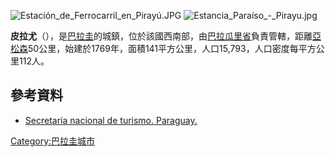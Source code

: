 [[Image:Estación_de_Ferrocarril_en_Pirayú.JPG|thumb]]
[[Image:Estancia_Paraíso_-_Pirayu.jpg|thumb]]

'''皮拉尤'''（{{lang-es|Pirayú}}），是[[巴拉圭|巴拉圭]]的城鎮，位於該國西南部，由[[巴拉瓜里省|巴拉瓜里省]]負責管轄，距離[[亞松森|亞松森]]50公里，始建於1769年，面積141平方公里，人口15,793，人口密度每平方公里112人。

==參考資料==
*[http://www.senatur.gov.py/ Secretaría nacional de turismo. Paraguay.] {{Wayback|url=http://www.senatur.gov.py/ |date=20150520071223 }}

{{Paraguay-geo-stub}}
[[Category:巴拉圭城市|Category:巴拉圭城市]]